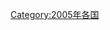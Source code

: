 {{Year by category
|m=2
|c=0
|d=0
|y=5
|cat=各国灾难
|sortkey=*
|parent=各年各国灾难
|subcat=2005年灾难
}}
[[Category:2005年各国|Category:2005年各国]]